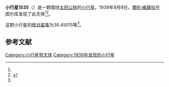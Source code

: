 {{Infobox planet
| bgcolour = #FFFFC0
| name = 1535 Paijanne
| symbol = 
| image = 
| caption = 
| discovery = yes
| discovery_ref = 
| discoverer = [[爾約·維薩拉|爾約·維薩拉]]
| discovery_site = [[图尔库|图尔库]] 
| discovered = 1939年9月9日
| designations = yes
| mp_name = 
| named_after = 
| alt_names = 1939 RC/ 1933 QE1 / 1944 OA / 1956 XB / 1985 XE2 / A916 OB
| mp_category = [[主带小行星|主带小行星]]
| orbit_ref = <ref name="a">[http://ssd.jpl.nasa.gov/sbdb.cgi?sstr=1535 1535 Paijanne] {{Wayback|url=http://ssd.jpl.nasa.gov/sbdb.cgi?sstr=1535 |date=20210717081711 }}，小行星數據庫瀏覽器（JPL Small-Body Database Browser）－[[美国国家航空航天局|美国国家航空航天局]]喷气推进实验室</ref>
| epoch = 2456400.5 (2013年4月18日更新)
| aphelion = {{convert|3.7686425|AU|km|3|abbr=on|lk=out}}
| perihelion = {{convert|2.5726463|AU|km|3|abbr=on}}
| semimajor = {{convert|3.1706444|AU|km|3|abbr=on}}
| eccentricity = 0.1886046
| period = 2062.147512 [[日|日]]<br />5.65[[儒略年|儒略年]]
| avg_speed = 
| inclination = 6.11257
| asc_node = 265.39800
| mean_anomaly = 
| arg_peri = 36.45015
| satellites = 
| physical_characteristics = yes
| dimensions = 
| mass = 
| density = 
| surface_grav = 
| escape_velocity = 
| sidereal_day = 
| axial_tilt = 
| pole_ecliptic_lat = 
| pole_ecliptic_lon = 
| albedo = 
| temperatures= 
| temp_name1 = 
| mean_temp_1 = 
| max_temp_1 = 
| temp_name2 = 
| max_temp_2 = 
| spectral_type = 
| abs_magnitude = 36.45015
}}

'''小行星1535'''（{{lang-en|1535 Paijanne}}）是一颗围绕[[太阳|太阳]][[公转|公转]]的[[小行星|小行星]]。1939年9月9日，[[爾約·維薩拉|爾約·維薩拉]]在图尔库发现了此天体<ref name="a" /><ref>{{cite news|title=小行星列表|url=http://cfa-www.harvard.edu/iau/lists/NumberedMPs.txt|accessdate=2013-07-08|newspaper=哈佛大学|archive-date=2008-05-17|archive-url=https://web.archive.org/web/20080517010638/http://cfa-www.harvard.edu/iau/lists/NumberedMPs.txt|dead-url=no}}</ref>。

这颗小行星的[[绝对星等|绝对星等]]为36.45015等<ref name="a" />。

==参考文献==
{{reflist}}
{{Minor Planet Number|[[小行星1534|小行星1534]]|[[小行星1536|小行星1536]]}}

{{小天体}}

[[Category:小行星带天体|Category:小行星带天体]]
[[Category:1939年发现的小行星|Category:1939年发现的小行星]]

{{asteroid-stub}}